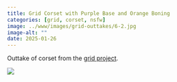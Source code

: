 ```yaml
---
title: Grid Corset with Purple Base and Orange Boning
categories: [grid, corset, nsfw]
image: ../www/images/grid-outtakes/6-2.jpg
image-alt: ""
date: 2025-01-26
---
```


Outtake of corset from the [grid project](/posts/2025-01-27_grid-project.html).

![](../www/images/grid-outtakes/6-2.jpg)

